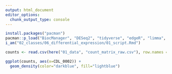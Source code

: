 ```yaml
---
output: html_document
editor_options: 
  chunk_output_type: console
---
```



```r
install.packages("pacman")
pacman::p_load("BiocManager", "DESeq2", "tidyverse", "edgeR", "limma", "PCAtools", "here")
i_am("02_classes/06_differential_expression/01_script.Rmd")
```

```r
counts <- read.csv(here("01_data", "count_matrix_raw.csv"), row.names = 1)
```

```r
ggplot(counts, aes(x=CDL_0002)) +
  geom_density(color="darkblue", fill="lightblue")
```

